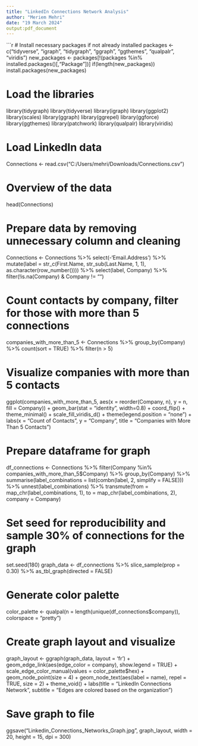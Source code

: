 ---
title: "LinkedIn Connections Network Analysis"
author: "Meriem Mehri"
date: "19 March 2024"
output:pdf_document
---

```{r setup, echo=FALSE, message=FALSE, warning=FALSE}
# Install necessary packages if not already installed
packages <- c("tidyverse", "igraph", "tidygraph", "ggraph", "ggthemes", "qualpalr", "viridis")
new_packages <- packages[!(packages %in% installed.packages()[,"Package"])]
if(length(new_packages)) install.packages(new_packages)

# Load the libraries
library(tidygraph)
library(tidyverse)
library(igraph)
library(ggplot2)
library(scales)
library(ggraph)
library(ggrepel)
library(ggforce)
library(ggthemes)
library(patchwork)
library(qualpalr)
library(viridis)

# Load LinkedIn data
Connections <- read.csv("C:/Users/mehri/Downloads/Connections.csv")

# Overview of the data
head(Connections)

# Prepare data by removing unnecessary column and cleaning
Connections <- Connections %>%
  select(-'Email.Address') %>%
  mutate(label = str_c(First.Name, str_sub(Last.Name, 1, 1), as.character(row_number()))) %>%
  select(label, Company) %>%
  filter(!is.na(Company) & Company != "")

# Count contacts by company, filter for those with more than 5 connections
companies_with_more_than_5 <- Connections %>%
  group_by(Company) %>%
  count(sort = TRUE) %>%
  filter(n > 5)

# Visualize companies with more than 5 contacts
ggplot(companies_with_more_than_5, aes(x = reorder(Company, n), y = n, fill = Company)) +
  geom_bar(stat = "identity", width=0.8) +
  coord_flip() +
  theme_minimal() +
  scale_fill_viridis_d() +
  theme(legend.position = "none") +
  labs(x = "Count of Contacts", y = "Company", title = "Companies with More Than 5 Contacts")

# Prepare dataframe for graph
df_connections <- Connections %>%
  filter(Company %in% companies_with_more_than_5$Company) %>%
  group_by(Company) %>%
  summarise(label_combinations = list(combn(label, 2, simplify = FALSE))) %>%
  unnest(label_combinations) %>%
  transmute(from = map_chr(label_combinations, 1), to = map_chr(label_combinations, 2), company = Company)

# Set seed for reproducibility and sample 30% of connections for the graph
set.seed(180)
graph_data <- df_connections %>%
  slice_sample(prop = 0.30) %>%
  as_tbl_graph(directed = FALSE)

# Generate color palette
color_palette <- qualpal(n = length(unique(df_connections$company)), colorspace = "pretty")

# Create graph layout and visualize
graph_layout <- ggraph(graph_data, layout = 'fr') +
  geom_edge_link(aes(edge_color = company), show.legend = TRUE) +
  scale_edge_color_manual(values = color_palette$hex) +
  geom_node_point(size = 4) +
  geom_node_text(aes(label = name), repel = TRUE, size = 2) +
  theme_void() +
  labs(title = "LinkedIn Connections Network", subtitle = "Edges are colored based on the organization")

# Save graph to file
ggsave("Linkedin_Connections_Networks_Graph.jpg", graph_layout, width = 20, height = 15, dpi = 300)


